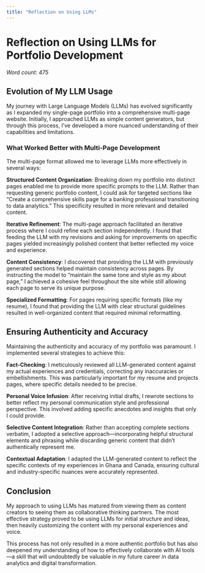---
title: "Reflection on Using LLMs"
---

# Reflection on Using LLMs for Portfolio Development

*Word count: 475*

## Evolution of My LLM Usage

My journey with Large Language Models (LLMs) has evolved significantly as I expanded my single-page portfolio into a comprehensive multi-page website. Initially, I approached LLMs as simple content generators, but through this process, I've developed a more nuanced understanding of their capabilities and limitations.

### What Worked Better with Multi-Page Development

The multi-page format allowed me to leverage LLMs more effectively in several ways:

**Structured Content Organization**: Breaking down my portfolio into distinct pages enabled me to provide more specific prompts to the LLM. Rather than requesting generic portfolio content, I could ask for targeted sections like "Create a comprehensive skills page for a banking professional transitioning to data analytics." This specificity resulted in more relevant and detailed content.

**Iterative Refinement**: The multi-page approach facilitated an iterative process where I could refine each section independently. I found that feeding the LLM with my revisions and asking for improvements on specific pages yielded increasingly polished content that better reflected my voice and experience.

**Content Consistency**: I discovered that providing the LLM with previously generated sections helped maintain consistency across pages. By instructing the model to "maintain the same tone and style as my about page," I achieved a cohesive feel throughout the site while still allowing each page to serve its unique purpose.

**Specialized Formatting**: For pages requiring specific formats (like my resume), I found that providing the LLM with clear structural guidelines resulted in well-organized content that required minimal reformatting.

## Ensuring Authenticity and Accuracy

Maintaining the authenticity and accuracy of my portfolio was paramount. I implemented several strategies to achieve this:

**Fact-Checking**: I meticulously reviewed all LLM-generated content against my actual experiences and credentials, correcting any inaccuracies or embellishments. This was particularly important for my resume and projects pages, where specific details needed to be precise.

**Personal Voice Infusion**: After receiving initial drafts, I rewrote sections to better reflect my personal communication style and professional perspective. This involved adding specific anecdotes and insights that only I could provide.

**Selective Content Integration**: Rather than accepting complete sections verbatim, I adopted a selective approach—incorporating helpful structural elements and phrasing while discarding generic content that didn't authentically represent me.

**Contextual Adaptation**: I adapted the LLM-generated content to reflect the specific contexts of my experiences in Ghana and Canada, ensuring cultural and industry-specific nuances were accurately represented.

## Conclusion

My approach to using LLMs has matured from viewing them as content creators to seeing them as collaborative thinking partners. The most effective strategy proved to be using LLMs for initial structure and ideas, then heavily customizing the content with my personal experiences and voice.

This process has not only resulted in a more authentic portfolio but has also deepened my understanding of how to effectively collaborate with AI tools—a skill that will undoubtedly be valuable in my future career in data analytics and digital transformation.